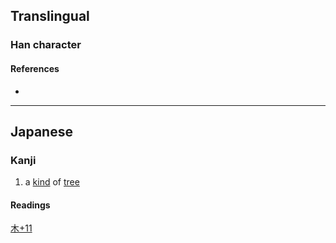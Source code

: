 {{character info}}
==Translingual==

===Han character===
{{Han char|rn=75|rad=木|as=11|sn=15|four=|canj=DMBM,DMBS,XDMBS|ids=⿰木雪}}

====References====
* {{Han ref|kx=0551.181|hdz=21278.081|uh=6A30|ud=27184}}

----

==Japanese==

===Kanji===
{{ja-kanji|grade=|rs=木11}}

# a [[kind]] of [[tree]]

====Readings====
{{ja-readings
|on=
|kun=たら-, ゆき-}}

[[Category:Japanese-only CJKV Characters|木+11]]